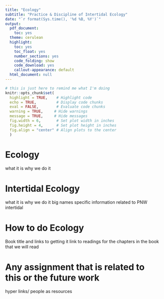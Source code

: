 ```yaml
---
title: "Ecology"
subtitle: "Practice & Discipline of Intertidal Ecology"
date: "`r format(Sys.time(), '%d %B, %Y')`"
output:
  pdf_document:
    toc: yes
  theme: cerulean
  highlight:
    toc: yes
    toc_float: yes
    number_sections: yes
    code_folding: show
    code_download: yes
    callout-appearance: default
  html_document: null
---
```

```r
# this is just here to remind me what I'm doing
knitr::opts_chunk$set(
  highlight = TRUE,    # Highlight code
  echo = TRUE,         # Display code chunks
  eval = FALSE,        # Evaluate code chunks
  warning = TRUE,     # Hide warnings
  message = TRUE,     # Hide messages
  fig.width = 6,       # Set plot width in inches
  fig.height = 4,      # Set plot height in inches
  fig.align = "center" # Align plots to the center
  )
```

# Ecology
what it is
why we do it

# Intertidal Ecology
what it is
why we do it
big names
specific information related to PNW intertidal

# How to do Ecology
Book title and links to getting it
link to readings for the chapters in the book that we will read

# Any assignment that  is related to this or the future work
hyper links/ people as resources
